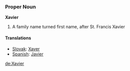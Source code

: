 === Proper Noun ===
'''Xavier'''
# A family name turned first name, after St. Francis Xavier

==== Translations ====
*[[Slovak]]: [[Xaver]]
*[[Spanish]]: [[Javier]]

[[de:Xavier]]